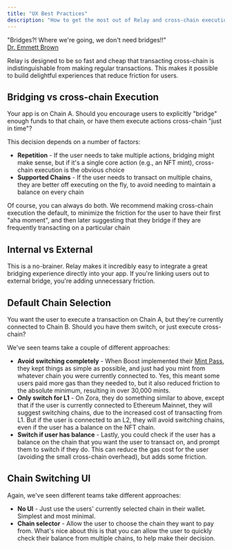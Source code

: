 ```yaml
---
title: "UX Best Practices"
description: "How to get the most out of Relay and cross-chain execution"
---
```


"Bridges?! Where we're going, we don't need bridges!!"<br />
[Dr. Emmett Brown](https://www.youtube.com/watch?v=G3AfIvJBcGo)

Relay is designed to be so fast and cheap that transacting cross-chain is indistinguishable from making regular transactions. This makes it possible to build delightful experiences that reduce friction for users.

## Bridging vs cross-chain Execution

Your app is on Chain A. Should you encourage users to explicitly "bridge" enough funds to that chain, or have them execute actions cross-chain "just in time"?

This decision depends on a number of factors:

- **Repetition** - If the user needs to take multiple actions, bridging might make sense, but if it's a single core action (e.g., an NFT mint), cross-chain execution is the obvious choice
- **Supported Chains** - If the user needs to transact on multiple chains, they are better off executing on the fly, to avoid needing to maintain a balance on every chain

Of course, you can always do both. We recommend making cross-chain execution the default, to minimize the friction for the user to have their first "aha moment", and then later suggesting that they bridge if they are frequently transacting on a particular chain

## Internal vs External

This is a no-brainer. Relay makes it incredibly easy to integrate a great bridging experience directly into your app. If you're linking users out to external bridge, you're adding unnecessary friction.

## Default Chain Selection

You want the user to execute a transaction on Chain A, but they're currently connected to Chain B. Should you have them switch, or just execute cross-chain?

We've seen teams take a couple of different approaches:

- **Avoid switching completely** - When Boost implemented their [Mint Pass](https://inbox.boost.xyz/signup), they kept things as simple as possible, and just had you mint from whatever chain you were currently connected to. Yes, this meant some users paid more gas than they needed to, but it also reduced friction to the absolute minimum, resulting in over 30,000 mints.
- **Only switch for L1** - On Zora, they do something similar to above, except that if the user is currently connected to Ethereum Mainnet, they will suggest switching chains, due to the increased cost of transacting from L1. But if the user is connected to an L2, they will avoid switching chains, even if the user has a balance on the NFT chain.
- **Switch if user has balance** - Lastly, you could check if the user has a balance on the chain that you want the user to transact on, and prompt them to switch if they do. This can reduce the gas cost for the user (avoiding the small cross-chain overhead), but adds some friction.

## Chain Switching UI

Again, we've seen different teams take different approaches:

- **No UI** - Just use the users' currently selected chain in their wallet. Simplest and most minimal.
- **Chain selector** - Allow the user to choose the chain they want to pay from. What's nice about this is that you can allow the user to quickly check their balance from multiple chains, to help make their decision.
